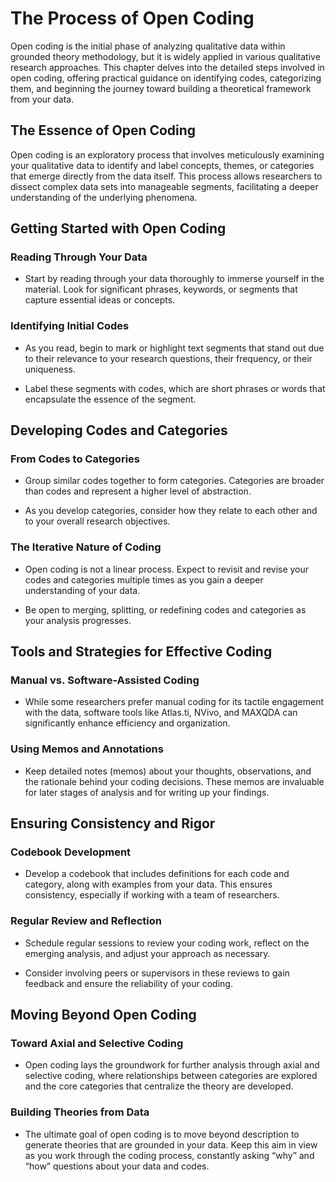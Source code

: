 # **The Process of Open Coding**

Open coding is the initial phase of analyzing qualitative data within grounded theory methodology, but it is widely applied in various qualitative research approaches. This chapter delves into the detailed steps involved in open coding, offering practical guidance on identifying codes, categorizing them, and beginning the journey toward building a theoretical framework from your data.

## **The Essence of Open Coding**

Open coding is an exploratory process that involves meticulously examining your qualitative data to identify and label concepts, themes, or categories that emerge directly from the data itself. This process allows researchers to dissect complex data sets into manageable segments, facilitating a deeper understanding of the underlying phenomena.

## **Getting Started with Open Coding**

### **Reading Through Your Data**

-   Start by reading through your data thoroughly to immerse yourself in the material. Look for significant phrases, keywords, or segments that capture essential ideas or concepts.

### **Identifying Initial Codes**

-   As you read, begin to mark or highlight text segments that stand out due to their relevance to your research questions, their frequency, or their uniqueness.

-   Label these segments with codes, which are short phrases or words that encapsulate the essence of the segment.

## **Developing Codes and Categories**

### **From Codes to Categories**

-   Group similar codes together to form categories. Categories are broader than codes and represent a higher level of abstraction.

-   As you develop categories, consider how they relate to each other and to your overall research objectives.

### **The Iterative Nature of Coding**

-   Open coding is not a linear process. Expect to revisit and revise your codes and categories multiple times as you gain a deeper understanding of your data.

-   Be open to merging, splitting, or redefining codes and categories as your analysis progresses.

## **Tools and Strategies for Effective Coding**

### **Manual vs. Software-Assisted Coding**

-   While some researchers prefer manual coding for its tactile engagement with the data, software tools like Atlas.ti, NVivo, and MAXQDA can significantly enhance efficiency and organization.

### **Using Memos and Annotations**

-   Keep detailed notes (memos) about your thoughts, observations, and the rationale behind your coding decisions. These memos are invaluable for later stages of analysis and for writing up your findings.

## **Ensuring Consistency and Rigor**

### **Codebook Development**

-   Develop a codebook that includes definitions for each code and category, along with examples from your data. This ensures consistency, especially if working with a team of researchers.

### **Regular Review and Reflection**

-   Schedule regular sessions to review your coding work, reflect on the emerging analysis, and adjust your approach as necessary.

-   Consider involving peers or supervisors in these reviews to gain feedback and ensure the reliability of your coding.

## **Moving Beyond Open Coding**

### **Toward Axial and Selective Coding**

-   Open coding lays the groundwork for further analysis through axial and selective coding, where relationships between categories are explored and the core categories that centralize the theory are developed.

### **Building Theories from Data**

-   The ultimate goal of open coding is to move beyond description to generate theories that are grounded in your data. Keep this aim in view as you work through the coding process, constantly asking "why" and "how" questions about your data and codes.
